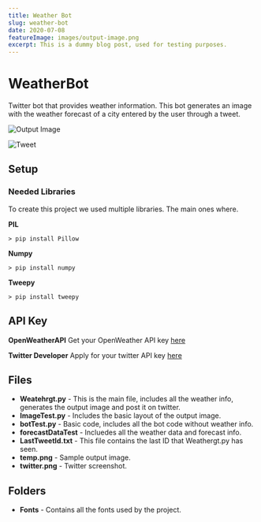 ```yaml
---
title: Weather Bot
slug: weather-bot
date: 2020-07-08
featureImage: images/output-image.png
excerpt: This is a dummy blog post, used for testing purposes.
---
```


# WeatherBot
Twitter bot that provides weather information. This bot generates an image with the weather forecast of a city entered by the user through a tweet.

![Output Image](images/output-image.png)

![Tweet](images/twitter-screenshot.png)

## Setup

### Needed Libraries

To create this project we used multiple libraries. The main ones where.

**PIL**
```shell
> pip install Pillow
```

**Numpy**
```shell
> pip install numpy
```

**Tweepy**
```shell
> pip install tweepy
```

## API Key
**OpenWeatherAPI**
Get your OpenWeather API key [here](https://openweathermap.org/api)

**Twitter Developer**
Apply for your twitter API key [here](https://developer.twitter.com/en/apply-for-access)

## Files
- **Weatehrgt.py** - This is the main file, includes all the weather info, generates the output image and post it on twitter.
- **ImageTest.py** - Includes the basic layout of the output image.
- **botTest.py** - Basic code, includes all the bot code without weather info.
- **forecastDataTest** - Incluedes all the weather data and forecast info.
- **LastTweetId.txt** - This file contains the last ID that Weathergt.py has seen.
- **temp.png** - Sample output image.
- **twitter.png** - Twitter screenshot.

## Folders
- **Fonts** - Contains all the fonts used by the project.